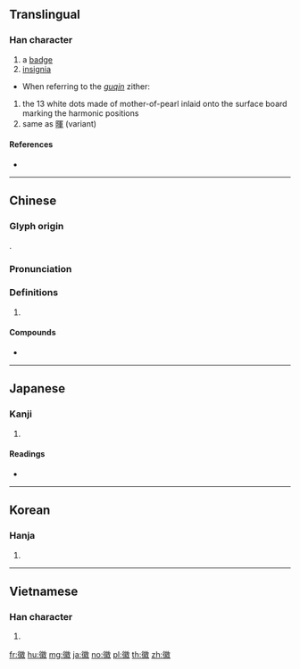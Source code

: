 {{character info/new}}
==Translingual==

===Han character===
{{Han char|rn=60|rad=彳|as=14|sn=17|four=28240|canj=HOUFK|ids=⿰彳𢾰}}

# a [[badge]]
# [[insignia]]
* When referring to the ''[[guqin]]'' zither:
# the 13 white dots made of mother-of-pearl inlaid onto the surface board marking the harmonic positions
# same as [[暉]] (variant)

====References====
* {{Han ref|kx=0372.040|dkj=10267|dj=0699.200|hdz=20849.060|uh=5FBD|ud=24509|bh=C0B2|bd=49330}}

----

==Chinese==
{{zh-forms}}

===Glyph origin===
{{Han etym}}
{{Han compound|微|糸|c1=p|c2=s|t2=cloth|ls=psc}}.

===Pronunciation===
{{zh-pron
|m=huī
|c=fai1
|h=pfs=
|md=
|mn=
|w=
|mc=y
|oc=y
|cat=
}}

===Definitions===
{{zh-hanzi}}

# {{rfdef|lang=zh}}

====Compounds====
* {{zh-l|安徽}}

----

==Japanese==

===Kanji===
{{ja-kanji|grade=|rs=彳14}}

# {{defn|lang=ja|sort=彳14}}

====Readings====
* {{ja-readings|on=[[き]] (ki)|kun=[[よい]] (yoi), [[しるし]] (shirushi)}}

----

==Korean==

===Hanja===
{{ko-hanja|hangeul=휘|eumhun=|rv=hwi|mr=hwi|y=hwi}}

# {{defn|lang=ko|sort=彳14}}

----

==Vietnamese==

===Han character===
{{vi-hantu|[[huy]]|rs=彳14}}

# {{defn|lang=vi|sort=彳14}}

[[fr:徽]]
[[hu:徽]]
[[mg:徽]]
[[ja:徽]]
[[no:徽]]
[[pl:徽]]
[[th:徽]]
[[zh:徽]]